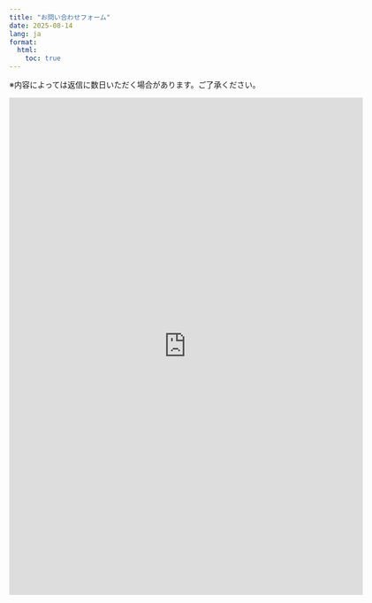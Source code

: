 ```yaml
---
title: "お問い合わせフォーム"
date: 2025-08-14
lang: ja
format:
  html:
    toc: true
---
```


※内容によっては返信に数日いただく場合があります。ご了承ください。

<iframe src="https://docs.google.com/forms/d/e/1FAIpQLScIydsDCgos3hSQqmKQ2LK7YUmcQ27pVxt-OplMZZwVcq55yQ/viewform?embedded=true" style="width:640px; height:900px;" frameborder="0" marginheight="0" marginwidth="0">Loading…</iframe>


